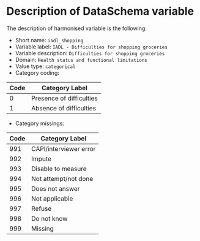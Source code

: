 # Description of DataSchema variable

The description of harmonised variable is the following:

* Short name: `iadl_shopping`
* Variable label: `IADL - Difficulties for shopping groceries`
* Variable description: `Difficulties for shopping groceries`
* Domain: `Health status and functional limitations`
* Value type: `categorical`
* Category coding:

**Code** | **Category Label**
-------- | ------------------
0        | Presence of difficulties
1        | Absence of difficulties

* Category missings: 

**Code** | **Category Label**
----| ------------------
991 | CAPI/interviewer error
992 | Impute
993 | Disable to measure
994 | Not attempt/not done
995 | Does not answer
996 | Not applicable
997 | Refuse
998 | Do not know
999 | Missing


